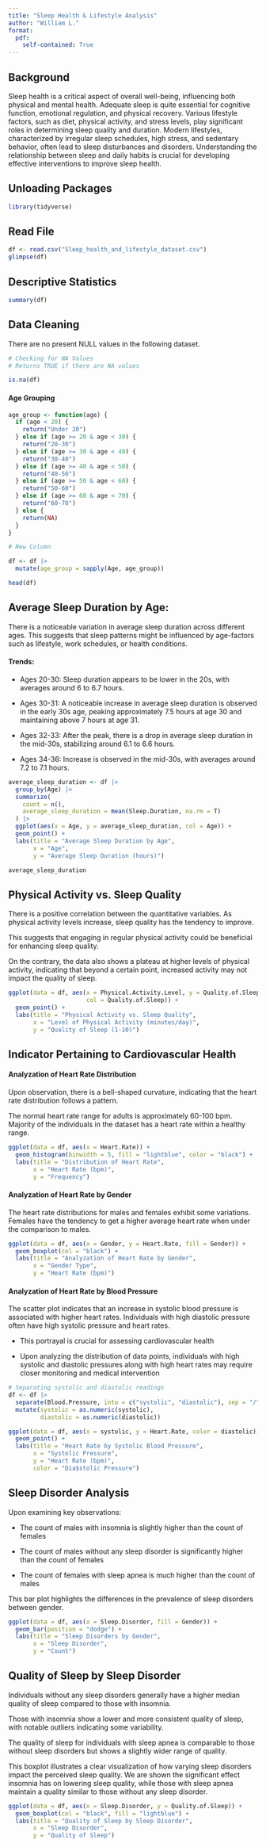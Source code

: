 ```yaml
---
title: "Sleep Health & Lifestyle Analysis"
author: "William L."
format: 
  pdf:
    self-contained: True
---
```


## Background

Sleep health is a critical aspect of overall well-being, influencing both physical and mental health. Adequate sleep is quite essential for cognitive function, emotional regulation, and physical recovery. Various lifestyle factors, such as diet, physical activity, and stress levels, play significant roles in determining sleep quality and duration. Modern lifestyles, characterized by irregular sleep schedules, high stress, and sedentary behavior, often lead to sleep disturbances and disorders. Understanding the relationship between sleep and daily habits is crucial for developing effective interventions to improve sleep health.

## Unloading Packages

```r
library(tidyverse)
```

## Read File

```r
df <- read.csv("Sleep_health_and_lifestyle_dataset.csv")
glimpse(df)
```

## Descriptive Statistics

```r
summary(df)
```

## Data Cleaning

There are no present NULL values in the following dataset.

```r
# Checking for NA Values
# Returns TRUE if there are NA values

is.na(df)
```

#### Age Grouping

```r
age_group <- function(age) {
  if (age < 20) {
    return("Under 20")
  } else if (age >= 20 & age < 30) {
    return("20-30")
  } else if (age >= 30 & age < 40) {
    return("30-40")
  } else if (age >= 40 & age < 50) {
    return("40-50")
  } else if (age >= 50 & age < 60) {
    return("50-60")
  } else if (age >= 60 & age < 70) {
    return("60-70")
  } else {
    return(NA)
  }
}
```

```r
# New Column

df <- df |>
  mutate(age_group = sapply(Age, age_group))

head(df)
```

## Average Sleep Duration by Age:

There is a noticeable variation in average sleep duration across different ages. This suggests that sleep patterns might be influenced by age-factors such as lifestyle, work schedules, or health conditions.

#### Trends:

- Ages 20-30: Sleep duration appears to be lower in the 20s, with averages around 6 to 6.7 hours.

- Ages 30-31: A noticeable increase in average sleep duration is observed in the early 30s age, peaking approximately 7.5 hours at age 30 and maintaining above 7 hours at age 31.

- Ages 32-33: After the peak, there is a drop in average sleep duration in the mid-30s, stabilizing around 6.1 to 6.6 hours.

- Ages 34-36: Increase is observed in the mid-30s, with averages around 7.2 to 7.1 hours.

```r
average_sleep_duration <- df |>
  group_by(Age) |>
  summarize(
    count = n(),
    average_sleep_duration = mean(Sleep.Duration, na.rm = T)
  ) |>
  ggplot(aes(x = Age, y = average_sleep_duration, col = Age)) +
  geom_point() +
  labs(title = "Average Sleep Duration by Age",
       x = "Age",
       y = "Average Sleep Duration (hours)")

average_sleep_duration

```

## Physical Activity vs. Sleep Quality

There is a positive correlation between the quantitative variables. As physical activity levels increase, sleep quality has the tendency to improve.

This suggests that engaging in regular physical activity could be beneficial for enhancing sleep quality.

On the contrary, the data also shows a plateau at higher levels of physical activity, indicating that beyond a certain point, increased activity may not impact the quality of sleep.

```r
ggplot(data = df, aes(x = Physical.Activity.Level, y = Quality.of.Sleep,
                      col = Quality.of.Sleep)) +
  geom_point() +
  labs(title = "Physical Activity vs. Sleep Quality",
       x = "Level of Physical Activity (minutes/day)",
       y = "Quality of Sleep (1-10)")
```

## Indicator Pertaining to Cardiovascular Health

#### Analyzation of Heart Rate Distribution

Upon observation, there is a bell-shaped curvature, indicating that the heart rate distribution follows a pattern. 

The normal heart rate range for adults is approximately 60-100 bpm. Majority of the individuals in the dataset has a heart rate within a healthy range.

```r
ggplot(data = df, aes(x = Heart.Rate)) +
  geom_histogram(binwidth = 5, fill = "lightblue", color = "black") +
  labs(title = "Distribution of Heart Rate",
       x = "Heart Rate (bpm)",
       y = "Frequency")
```

#### Analyzation of Heart Rate by Gender

The heart rate distributions for males and females exhibit some variations. Females have the tendency to get a higher average heart rate when under the comparison to males. 

```r
ggplot(data = df, aes(x = Gender, y = Heart.Rate, fill = Gender)) +
  geom_boxplot(col = "black") +
  labs(title = "Analyzation of Heart Rate by Gender",
       x = "Gender Type",
       y = "Heart Rate (bpm)")
```

#### Analyzation of Heart Rate by Blood Pressure

The scatter plot indicates that an increase in systolic blood pressure is associated with higher heart rates. Individuals with high diastolic pressure often have high systolic pressure and heart rates. 

- This portrayal is crucial for assessing cardiovascular health

- Upon analyzing the distribution of data points, individuals with high systolic and diastolic pressures along with high heart rates may require closer monitoring and medical intervention

```r
# Separating systolic and diastolic readings
df <- df |>
  separate(Blood.Pressure, into = c("systolic", "diastolic"), sep = "/") |>
  mutate(systolic = as.numeric(systolic),
         diastolic = as.numeric(diastolic))
```

```r
ggplot(data = df, aes(x = systolic, y = Heart.Rate, color = diastolic)) +
  geom_point() +
  labs(title = "Heart Rate by Systolic Blood Pressure",
       x = "Systolic Pressure",
       y = "Heart Rate (bpm)",
       color = "Dia$stolic Pressure")
```

## Sleep Disorder Analysis

Upon examining key observations:

- The count of males with insomnia is slightly higher than the count of females

- The count of males without any sleep disorder is significantly higher than the count of females

- The count of females with sleep apnea is much higher than the count of males

This bar plot highlights the differences in the prevalence of sleep disorders between gender.

```r
ggplot(data = df, aes(x = Sleep.Disorder, fill = Gender)) +
  geom_bar(position = "dodge") +
  labs(title = "Sleep Disorders by Gender",
       x = "Sleep Disorder",
       y = "Count")
```

## Quality of Sleep by Sleep Disorder

Individuals without any sleep disorders generally have a higher median quality of sleep compared to those with insomnia.

Those with insomnia show a lower and more consistent quality of sleep, with notable outliers indicating some variability.

The quality of sleep for individuals with sleep apnea is comparable to those without sleep disorders but shows a slightly wider range of quality.

This boxplot illustrates a clear visualization of how varying sleep disorders impact the perceived sleep quality. We are shown the significant effect insomnia has on lowering sleep quality, while those with sleep apnea maintain a quality similar to those without any sleep disorder.

```r
ggplot(data = df, aes(x = Sleep.Disorder, y = Quality.of.Sleep)) +
  geom_boxplot(col = "black", fill = "lightblue") +
  labs(title = "Quality of Sleep by Sleep Disorder",
       x = "Sleep Disorder",
       y = "Quality of Sleep")
```

